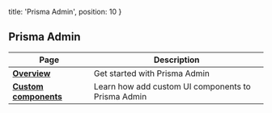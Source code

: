   title: 'Prisma Admin',
  position: 10
}

## Prisma Admin

| Page | Description |
| -- | --- |
| [**Overview**](el3e) | Get started with Prisma Admin |
| [**Custom components**](h4jp) | Learn how add custom UI components to Prisma Admin |
